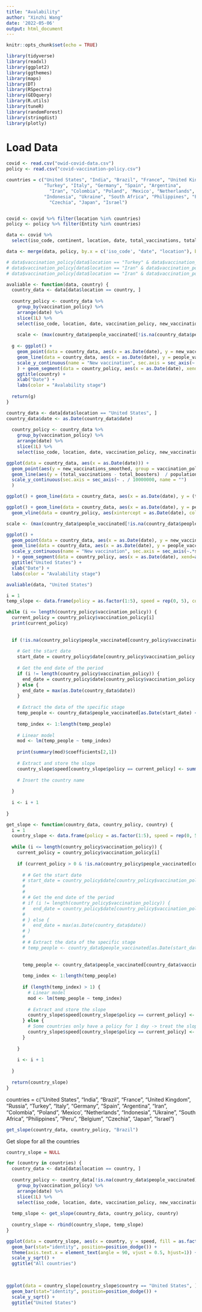 ```yaml
---
title: "Avalability"
author: "Xinzhi Wang"
date: '2022-05-06'
output: html_document
---
```


```r
knitr::opts_chunk$set(echo = TRUE)
```

```r
library(tidyverse)
library(readxl)
library(ggplot2)
library(ggthemes)
library(maps)
library(DT)
library(RSpectra)
library(GEOquery) 
library(R.utils)
library(tuneR)
library(randomForest)
library(stringdist)
library(plotly)
```

# Load Data
```r
covid <- read.csv("owid-covid-data.csv")
policy <- read.csv("covid-vaccination-policy.csv")
```


```r
countries = c("United States", "India", "Brazil", "France", "United Kingdom", "Russia", 
              "Turkey", "Italy", "Germany", "Spain", "Argentina",
                "Iran", "Colombia", "Poland", 'Mexico', "Netherlands", 
              "Indonesia", "Ukraine", "South Africa", "Philippines", "Peru", "Belgium",
                "Czechia", "Japan", "Israel")


covid <- covid %>% filter(location %in% countries)
policy <- policy %>% filter(Entity %in% countries)
```


```r
data <- covid %>% 
  select(iso_code, continent, location, date, total_vaccinations, total_vaccinations_per_hundred,new_people_vaccinated_smoothed_per_hundred,  new_people_vaccinated_smoothed, new_vaccinations, new_vaccinations_smoothed, new_vaccinations_smoothed_per_million, total_boosters, population, people_vaccinated)

data <- merge(data, policy, by.x = c('iso_code', "date", "location"), by.y = c('Code', 'Day', "Entity"))

# data$vaccination_policy[data$location == "Turkey" & data$vaccination_policy == 4] = 5
# data$vaccination_policy[data$location == "Iran" & data$vaccination_policy == 2] = 3
# data$vaccination_policy[data$location == "Iran" & data$vaccination_policy == 3] = 4
```

```r
avaliable <- function(data, country) {
  country_data <- data[data$location == country, ]
  
  country_policy <- country_data %>%
    group_by(vaccination_policy) %>%
    arrange(date) %>% 
    slice(1L) %>%
    select(iso_code, location, date, vaccination_policy, new_vaccinations_smoothed, population, people_vaccinated)
  
    scale <- (max(country_data$people_vaccinated[!is.na(country_data$people_vaccinated)]) / country_data$population) / max(country_data$new_vaccinations_smoothed[!is.na(country_data$new_vaccinations_smoothed)])
  
  g <- ggplot() + 
    geom_point(data = country_data, aes(x = as.Date(date), y = new_vaccinations_smoothed, group = as.factor(vaccination_policy), color = as.factor(vaccination_policy))) +
    geom_line(data = country_data, aes(x = as.Date(date), y = people_vaccinated / (population * scale)), color = "darkblue", size = 1) + 
    scale_y_continuous(name = "New vaccination", sec.axis = sec_axis(~.*scale , name = "The ratio of people vaccinated")
    ) + geom_segment(data = country_policy, aes(x = as.Date(date), xend=as.Date(date), y =0, yend=new_vaccinations_smoothed, colour = as.factor(vaccination_policy)), size = 0.8) + 
    ggtitle(country) + 
    xlab("Date") + 
    labs(color = "Avalability stage")
  
  return(g)
}
```

```r
country_data <- data[data$location == "United States", ]
country_data$date <- as.Date(country_data$date)
  
  country_policy <- country_data %>%
    group_by(vaccination_policy) %>%
    arrange(date) %>% 
    slice(1L) %>%
    select(iso_code, location, date, vaccination_policy, new_vaccinations_smoothed, population, people_vaccinated)
```

```r
ggplot(data = country_data, aes(x = as.Date(date))) + 
  geom_point(aes(y = new_vaccinations_smoothed, group = vaccination_policy, color = as.factor(vaccination_policy))) +
  geom_line(aes(y = (total_vaccinations - total_boosters)  / population)) + 
  scale_y_continuous(sec.axis = sec_axis(~ . / 10000000, name = "")
  )
```


```r
ggplot() + geom_line(data = country_data, aes(x = as.Date(date), y = (total_vaccinations - total_boosters) / population))
```


```r
ggplot() + geom_line(data = country_data, aes(x = as.Date(date), y = people_vaccinated * 100 / population)) +
  geom_vline(data = country_policy, aes(xintercept = as.Date(date), color = as.factor(vaccination_policy)))
```



```r
scale <- (max(country_data$people_vaccinated[!is.na(country_data$people_vaccinated)]) / country_data$population) / max(country_data$new_vaccinations_smoothed[!is.na(country_data$new_vaccinations_smoothed)])

ggplot() + 
  geom_point(data = country_data, aes(x = as.Date(date), y = new_vaccinations_smoothed, group = as.factor(vaccination_policy), color = as.factor(vaccination_policy))) +
  geom_line(data = country_data, aes(x = as.Date(date), y = people_vaccinated / (population * scale)), color = "darkblue", size = 1) + 
  scale_y_continuous(name = "New vaccination", sec.axis = sec_axis(~.*scale , name = "The ratio of people vaccinated")
  ) + geom_segment(data = country_policy, aes(x = as.Date(date), xend=as.Date(date), y =0, yend=new_vaccinations_smoothed, colour = as.factor(vaccination_policy)), size = 0.8) + 
  ggtitle("United States") + 
  xlab("Date") + 
  labs(color = "Avalability stage")
```



```r
avaliable(data, "United States")
```


```r
i = 1
temp_slope <- data.frame(policy = as.factor(1:5), speed = rep(0, 5), country = rep(country_policy$location[1], 5))

while (i <= length(country_policy$vaccination_policy)) {
  current_policy = country_policy$vaccination_policy[i]
  print(current_policy)
  
  
  if (!is.na(country_policy$people_vaccinated[country_policy$vaccination_policy == current_policy])) {
    
    # Get the start date
    start_date = country_policy$date[country_policy$vaccination_policy == current_policy]
    
    # Get the end date of the period
    if (i != length(country_policy$vaccination_policy)) {
      end_date = country_policy$date[country_policy$vaccination_policy == country_policy$vaccination_policy[i+1]]
    } else {
      end_date = max(as.Date(country_data$date))
    }
    
    # Extract the data of the specific stage
    temp_people <- country_data$people_vaccinated[as.Date(start_date) <= country_data$date & country_data$date <= as.Date(end_date) & !is.na(country_data$people_vaccinated)]
    
    temp_index <- 1:length(temp_people)
    
    # Linear model
    mod <- lm(temp_people ~ temp_index)
    
    print(summary(mod)$coefficients[2,1])
    
    # Extract and store the slope
    country_slope$speed[country_slope$policy == current_policy] <- summary(mod)$coefficients[2,1]
    
    # Insert the country name
    
  } 
  
  i <- i + 1
  
}

```


```r
get_slope <- function(country_data, country_policy, country) {
  i = 1
  country_slope <- data.frame(policy = as.factor(1:5), speed = rep(0, 5), country = rep(country, 5))
  
  while (i <= length(country_policy$vaccination_policy)) {
    current_policy = country_policy$vaccination_policy[i]
    
    if (current_policy > 0 & !is.na(country_policy$people_vaccinated[country_policy$vaccination_policy == current_policy])) {
      
      # # Get the start date
      # start_date = country_policy$date[country_policy$vaccination_policy == current_policy]
      # 
      # 
      # # Get the end date of the period
      # if (i != length(country_policy$vaccination_policy)) {
      #   end_date = country_policy$date[country_policy$vaccination_policy == country_policy$vaccination_policy[i+1]]
      #  
      # } else {
      #   end_date = max(as.Date(country_data$date))
      # }
      # 
      # # Extract the data of the specific stage
      # temp_people <- country_data$people_vaccinated[as.Date(start_date) <= country_data$date & country_data$date <= as.Date(end_date) & !is.na(country_data$people_vaccinated)]
      
      
      temp_people <- country_data$people_vaccinated[country_data$vaccination_policy == current_policy & !is.na(country_data$people_vaccinated)]
      
      temp_index <- 1:length(temp_people)
      
      if (length(temp_index) > 1) {
        # Linear model
        mod <- lm(temp_people ~ temp_index)
        
        # Extract and store the slope
        country_slope$speed[country_slope$policy == current_policy] <- summary(mod)$coefficients[2,1]
      } else {
        # Some countries only have a policy for 1 day -> treat the slope as 0
        country_slope$speed[country_slope$policy == current_policy] <- 0
      }
      
    } 
    
    i <- i + 1
    
  }
  
  return(country_slope)
}
```


countries = c("United States", "India", "Brazil", "France", "United Kingdom", "Russia", 
              "Turkey", "Italy", "Germany", "Spain", "Argentina",
                "Iran", "Colombia", "Poland", 'Mexico', "Netherlands", 
              "Indonesia", "Ukraine", "South Africa", "Philippines", "Peru", "Belgium",
                "Czechia", "Japan", "Israel")

```r
get_slope(country_data, country_policy, "Brazil")

```

Get slope for all the countries
```r
country_slope = NULL

for (country in countries) {
  country_data <- data[data$location == country, ]
  
  country_policy <- country_data[!is.na(country_data$people_vaccinated), ] %>%
    group_by(vaccination_policy) %>%
    arrange(date) %>% 
    slice(1L) %>%
    select(iso_code, location, date, vaccination_policy, new_vaccinations_smoothed, population, people_vaccinated)
  
  temp_slope <- get_slope(country_data, country_policy, country)
  
  country_slope <- rbind(country_slope, temp_slope)
}

```


```r
ggplot(data = country_slope, aes(x = country, y = speed, fill = as.factor(policy))) + 
  geom_bar(stat="identity", position=position_dodge()) +
  theme(axis.text.x = element_text(angle = 90, vjust = 0.5, hjust=1)) + 
  scale_y_sqrt() + 
  ggtitle("All countries")
  
  
```

```r
ggplot(data = country_slope[country_slope$country == "United States", ], aes(x = as.factor(policy), y = speed, fill = as.factor(policy))) + 
  geom_bar(stat="identity", position=position_dodge()) + 
  scale_y_sqrt() +
  ggtitle("United States")
  
  
```




